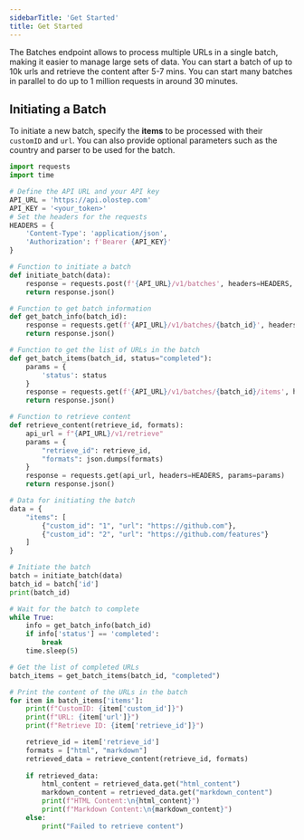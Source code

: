 ```yaml
---
sidebarTitle: 'Get Started'
title: Get Started
---
```

The Batches endpoint allows to process multiple URLs in a single batch, making it easier to manage large sets of data.
You can start a batch of up to 10k urls and retrieve the content after 5-7 mins. You can start many batches in parallel to do up to 1 million requests in around 30 minutes.

## Initiating a Batch

To initiate a new batch, specify the **items** to be processed with their `customID` and `url`. You can also provide optional parameters such as the country and parser to be used for the batch.

<CodeGroup>

```python batches.py
import requests
import time

# Define the API URL and your API key
API_URL = 'https://api.olostep.com'
API_KEY = '<your_token>'
# Set the headers for the requests
HEADERS = {
    'Content-Type': 'application/json',
    'Authorization': f'Bearer {API_KEY}'
}

# Function to initiate a batch
def initiate_batch(data):
    response = requests.post(f'{API_URL}/v1/batches', headers=HEADERS, json=data)
    return response.json()

# Function to get batch information
def get_batch_info(batch_id):
    response = requests.get(f'{API_URL}/v1/batches/{batch_id}', headers=HEADERS)
    return response.json()

# Function to get the list of URLs in the batch
def get_batch_items(batch_id, status="completed"):
    params = {
        'status': status
    }
    response = requests.get(f'{API_URL}/v1/batches/{batch_id}/items', headers=HEADERS, params=params)
    return response.json()

# Function to retrieve content
def retrieve_content(retrieve_id, formats):
    api_url = f"{API_URL}/v1/retrieve"
    params = {
        "retrieve_id": retrieve_id,
        "formats": json.dumps(formats)
    }
    response = requests.get(api_url, headers=HEADERS, params=params)
    return response.json()

# Data for initiating the batch
data = {
    "items": [
        {"custom_id": "1", "url": "https://github.com"},
        {"custom_id": "2", "url": "https://github.com/features"}
    ]
}

# Initiate the batch
batch = initiate_batch(data)
batch_id = batch['id']
print(batch_id)

# Wait for the batch to complete
while True:
    info = get_batch_info(batch_id)
    if info['status'] == 'completed':
        break
    time.sleep(5)

# Get the list of completed URLs
batch_items = get_batch_items(batch_id, "completed")

# Print the content of the URLs in the batch
for item in batch_items['items']:
    print(f"CustomID: {item['custom_id']}")
    print(f"URL: {item['url']}")
    print(f"Retrieve ID: {item['retrieve_id']}")

    retrieve_id = item['retrieve_id']
    formats = ["html", "markdown"]
    retrieved_data = retrieve_content(retrieve_id, formats)
    
    if retrieved_data:
        html_content = retrieved_data.get("html_content")
        markdown_content = retrieved_data.get("markdown_content")
        print(f"HTML Content:\n{html_content}")
        print(f"Markdown Content:\n{markdown_content}")
    else:
        print("Failed to retrieve content")
```

</CodeGroup>
